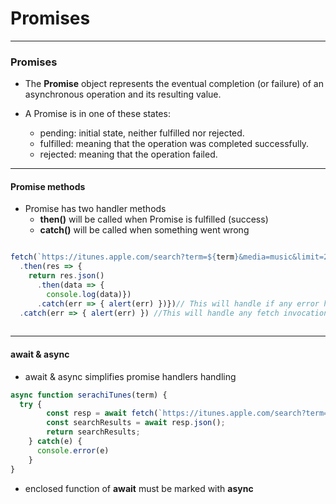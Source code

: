 # Promises

---

### Promises

- The __Promise__ object represents the eventual completion (or failure) of an asynchronous operation and its resulting value.

- A Promise is in one of these states:
  * pending: initial state, neither fulfilled nor rejected.
  * fulfilled: meaning that the operation was completed successfully.
  * rejected: meaning that the operation failed.

---


#### Promise methods

- Promise has two handler methods
    * __then()__ will be called when Promise is fulfilled (success)
    * __catch()__ will be called when something went wrong

``` js

fetch(`https://itunes.apple.com/search?term=${term}&media=music&limit=20`)
  .then(res => {
    return res.json()
      .then(data => {
        console.log(data)})
      .catch(err => { alert(err) })})// This will handle if any error happens while converting res->JSON
  .catch(err => { alert(err) }) //This will handle any fetch invocation errors
  
```

---

#### await & async

- await & async simplifies promise handlers handling

``` js
async function serachiTunes(term) {
  try {
        const resp = await fetch(`https://itunes.apple.com/search?term=${term}&media=music&limit=20`);
        const searchResults = await resp.json();
        return searchResults;
    } catch(e) {
      console.error(e)
    }
}

```
- enclosed function of __await__ must be marked with __async__